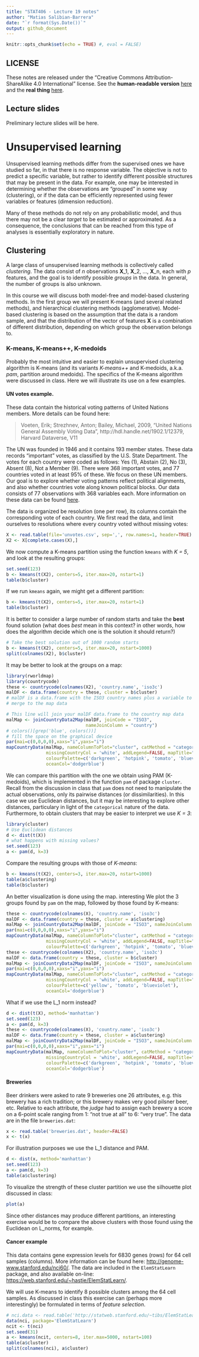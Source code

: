 ```yaml
---
title: "STAT406 - Lecture 19 notes"
author: "Matias Salibian-Barrera"
date: "`r format(Sys.Date())`"
output: github_document
---
```


```r
knitr::opts_chunk$set(echo = TRUE) #, eval = FALSE)
```

## LICENSE
These notes are released under the 
"Creative Commons Attribution-ShareAlike 4.0 International" license. 
See the **human-readable version** [here](https://creativecommons.org/licenses/by-sa/4.0/)
and the **real thing** [here](https://creativecommons.org/licenses/by-sa/4.0/legalcode). 

## Lecture slides

Preliminary lecture slides will be here.

# Unsupervised learning

Unsupervised learning methods differ from the 
supervised ones we have studied so far, in that 
there is no response variable. The objective is
not to predict a specific variable, but rather
to identify different possible structures that may be
present in the data. For example, one may be
interested in determining whether the observations 
are "grouped" in some way (clustering), or if the data can be
efficiently represented using fewer variables or features 
(dimension reduction). 

Many of these methods do not rely on any probabilistic
model, and thus there may not be a clear *target* to 
be estimated or approximated. As a consequence,
the conclusions that can be reached from this type
of analyses is essentially exploratory in nature. 


## Clustering

A large class of unsupervised learning methods is
collectively called *clustering*. The data consist
of *n* observations **X**_1, **X**_2, ..., 
**X**_n, each with *p* features, and the goal is 
to identify possible *groups* in the data. In general,
the number of groups is also unknown. 

In this course we will discuss both model-free
and model-based clustering methods. In the first
group we will present K-means (and several 
related methods), and hierarchical clustering 
methods (agglomerative). Model-based clustering
is based on the assumption that the data 
is a random sample, and that the distribution of
the vector of features **X** is a combination of 
different distribution, depending on which group
the observation belongs to. 

### K-means, K-means++, K-medoids

Probably the most intuitive and easier to explain
unsupervised clustering algorithm is K-means (and
its variants *K-means++* and K-medoids, a.k.a. *pam*, 
partition around medoids). The specifics of the K-means 
algorithm were discussed in class. Here we will illustrate its use
on a few examples. 

#### UN votes example. 

These data contain the historical voting patterns
of United Nations members. More details can be
found here: 

> Voeten, Erik; Strezhnev, Anton; Bailey, Michael, 2009,
> "United Nations General Assembly Voting Data",
> http://hdl.handle.net/1902.1/12379, Harvard Dataverse, V11

The UN was founded in 1946 and it contains 193 member states. 
These data records "important" votes, as classified
by the U.S. State Department. The votes for each country 
were coded as follows: Yes (1), Abstain (2), No (3),
Absent (8), Not a Member (9). There were 
368 important votes, and 77 countries
voted in at least 95% of these. We focus on these
UN members. Our goal is to explore whether
voting patterns reflect political
alignments, and also whether countries vote along known
political blocks. Our data consists of 77 observations
with 368 variables each. More information on these data can be found 
[here](https://dataverse.harvard.edu/dataset.xhtml?persistentId=hdl:1902.1/12379).

The data is organized be resolution (one per row), its columns contain the
corresponding vote of each country.
We first read the data, and limit ourselves to resolutions where
every country voted without missing votes:
```r
X <- read.table(file='unvotes.csv', sep=',', row.names=1, header=TRUE)
X2 <- X[complete.cases(X),]
```
We now compute a K-means partition using the function `kmeans`
with *K = 5*, and look at the resulting groups:
```r
set.seed(123)
b <- kmeans(t(X2), centers=5, iter.max=20, nstart=1)
table(b$cluster)
```
If we run `kmeans` again, we might get a different partition:
```r
b <- kmeans(t(X2), centers=5, iter.max=20, nstart=1)
table(b$cluster)
```
It is better to consider a large number of random starts and
take the **best** found solution (what does *best* mean in this
context? in other words, how does the algorithm decide which one is
the solution it should return?) 
```r
# Take the best solution out of 1000 random starts
b <- kmeans(t(X2), centers=5, iter.max=20, nstart=1000)
split(colnames(X2), b$cluster)
```
It may be better to look at the groups on a map:

```r
library(rworldmap)
library(countrycode)
these <- countrycode(colnames(X2), 'country.name', 'iso3c')
malDF <- data.frame(country = these, cluster = b$cluster)
# malDF is a data.frame with the ISO3 country names plus a variable to
# merge to the map data

# This line will join your malDF data.frame to the country map data
malMap <- joinCountryData2Map(malDF, joinCode = "ISO3",
                              nameJoinColumn = "country")
# colors()[grep('blue', colors())]
# fill the space on the graphical device
par(mai=c(0,0,0,0),xaxs="i",yaxs="i")
mapCountryData(malMap, nameColumnToPlot="cluster", catMethod = "categorical",
               missingCountryCol = 'white', addLegend=FALSE, mapTitle="",
               colourPalette=c('darkgreen', 'hotpink', 'tomato', 'blueviolet', 'yellow'),
               oceanCol='dodgerblue')
```

We can compare this partition with the one we obtain using PAM (K-medoids), 
which is implemented in the function `pam` of package `cluster`. Recall
from the discussion in class that `pam` does not need to manipulate the
actual observations, only its pairwise distances (or dissimilarities). In
this case we use Euclidean distances, but it may be interesting to 
explore other distances, particulary in light of the `categorical` 
nature of the data. Furthermore, to obtain clusters that may be easier to interpret we use *K = 3*:
```r
library(cluster)
# Use Euclidean distances
d <- dist(t(X))
# what happens with missing values?
set.seed(123)
a <- pam(d, k=3)
```
Compare the resulting groups with those of *K-means*:
```r
b <- kmeans(t(X2), centers=3, iter.max=20, nstart=1000)
table(a$clustering)
table(b$cluster)
```
An better visualization is done using the map. interesting 
We plot the 3 groups found by `pam` on the map, followed by those
found by K-means:

```r
these <- countrycode(colnames(X), 'country.name', 'iso3c')
malDF <- data.frame(country = these, cluster = a$clustering)
malMap <- joinCountryData2Map(malDF, joinCode = "ISO3", nameJoinColumn = "country")
par(mai=c(0,0,0,0),xaxs="i",yaxs="i")
mapCountryData(malMap, nameColumnToPlot="cluster", catMethod = "categorical",
               missingCountryCol = 'white', addLegend=FALSE, mapTitle="",
               colourPalette=c('darkgreen', 'hotpink', 'tomato', 'blueviolet', 'yellow'), oceanCol='dodgerblue')
these <- countrycode(colnames(X2), 'country.name', 'iso3c')
malDF <- data.frame(country = these, cluster = b$cluster)
malMap <- joinCountryData2Map(malDF, joinCode = "ISO3", nameJoinColumn = "country")
par(mai=c(0,0,0,0),xaxs="i",yaxs="i")
mapCountryData(malMap, nameColumnToPlot="cluster", catMethod = "categorical",
               missingCountryCol = 'white', addLegend=FALSE, mapTitle="",
               colourPalette=c('yellow', 'tomato', 'blueviolet'),
               oceanCol='dodgerblue')
```

What if we use the L_1 norm instead?

```r
d <- dist(t(X), method='manhattan')
set.seed(123)
a <- pam(d, k=3)
these <- countrycode(colnames(X), 'country.name', 'iso3c')
malDF <- data.frame(country = these, cluster = a$clustering)
malMap <- joinCountryData2Map(malDF, joinCode = "ISO3", nameJoinColumn = "country")
par(mai=c(0,0,0,0),xaxs="i",yaxs="i")
mapCountryData(malMap, nameColumnToPlot="cluster", catMethod = "categorical",
               missingCountryCol = 'white', addLegend=FALSE, mapTitle="",
               colourPalette=c('darkgreen', 'hotpink', 'tomato', 'blueviolet', 'yellow'),
               oceanCol='dodgerblue')
```


#### Breweries

Beer drinkers were asked to rate 9 breweries one 26
attributes, e.g. this brewery has a rich tradition; or
this brewery makes very good pilsner beer, etc. Relative to each attribute, the
*judge* had to assign each brewery a score on a 6-point scale
ranging from 1: "not true at all" to 6: "very true". The data
are in the file `breweries.dat`:
```r
x <- read.table('breweries.dat', header=FALSE)
x <- t(x)
```

For illustration purposes we use the L_1 distance and PAM.
```r
d <- dist(x, method='manhattan')
set.seed(123)
a <- pam(d, k=3)
table(a$clustering)
```
To visualize the strength of these cluster partition we use
the silhouette plot discussed in class:

```r
plot(a)
```

Since other distances may produce different partitions, an interesting
exercise would be to compare the above clusters with those found using
the Euclidean on L_\infy norms, for example. 

#### Cancer example

This data contains gene expression levels for 
6830 genes (rows) for 64 cell samples (columns). 
More information can be found here:
[http://genome-www.stanford.edu/nci60/](http://genome-www.stanford.edu/nci60/). 
The data are included in the `ElemStatLearn` package, and also
available on-line: 
[https://web.stanford.edu/~hastie/ElemStatLearn/](https://web.stanford.edu/~hastie/ElemStatLearn/).

We will use K-means to identify 8 possible clusters among the 64 cell samples. 
As discussed in class this exercise can (perhaps more interestingly) be formulated 
in terms of *feature selection*. 

```r
# nci.data <- read.table('http://statweb.stanford.edu/~tibs/ElemStatLearn/datasets/nci.data', header=FALSE)
data(nci, package='ElemStatLearn')
ncit <- t(nci)
set.seed(31)
a <- kmeans(ncit, centers=8, iter.max=5000, nstart=100)
table(a$cluster)
split(colnames(nci), a$cluster)
```

